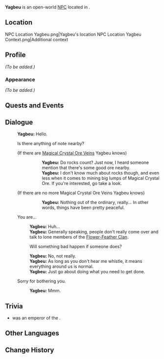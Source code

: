{{Meta
<!-- Remove this template after adding the missing info -->
|missing_NPC_profile  = yes
}}
{{Character Infobox
|type             = Open-World NPC
|image            = NPC Yagbeu.png
|realname         = 
|deceased         = Presumably died at some point between ''[[The Surging Darkness]]'' and ''[[Despair Engulfs the Heavens]]''
|region           = Natlan
|location         = Natlan
|affiliation      = Flower-Feather Clan
|title            = 

|ancestry         = <!-- Clan/family -->
|father           = 
|mother           = 
|spouse           = 
|sibling          = 
|child            = 
|relative         = 

|voiceEN          = 
|voiceCN          = 
|voiceJP          = 
|voiceKR          = 
|dialoguereward   = 
}}
'''Yagbeu''' is an open-world [[NPC]] located in {{Location|Stadium of the Sacred Flame}}.

==Location==
<gallery>
NPC Location Yagbeu.png|Yagbeu's location
NPC Location Yagbeu Context.png|Additional context
</gallery>

==Profile==
<!--Detailed story/lore information goes here.-->
''(To be added.)''

===Appearance===
<!--Keep appearance section short and concise. Limit to 2 paragraphs with 3-4 sentences each.-->
''(To be added.)''

==Quests and Events==
{{Quests and Events}}
<!--
==Idle Quotes==
{{Dialogue Start}}
: {{DIcon|Idle}} {{tx}}
:: {{A|VO Yagbeu 01.ogg}} "{{tx}}"
{{Dialogue End}}
-->
==Dialogue==
{{Dialogue Start}}
:'''Yagbeu:''' Hello.
:{{DIcon|!}} Is there anything of note nearby?
:;(If there are [[Magical Crystal Chunk|Magical Crystal Ore Veins]] Yagbeu knows)
:::'''Yagbeu:''' Do rocks count? Just now, I heard someone mention that there's some good ore nearby.
:::'''Yagbeu:''' I don't know much about rocks though, and even less when it comes to mining big lumps of Magical Crystal Ore. If you're interested, go take a look.
::;([[Rich Ore Reserve]]s marked on the map)
:;(If there are no more Magical Crystal Ore Veins Yagbeu knows)
:::'''Yagbeu:''' Nothing out of the ordinary, really... In other words, things have been pretty peaceful.
:{{DIcon}} You are...
::'''Yagbeu:''' Huh...
::'''Yagbeu:''' Generally speaking, people don't really come over and talk to lone members of the [[Flower-Feather Clan]].
::{{DIcon}} Will something bad happen if someone does?
::'''Yagbeu:''' No, not really.
::'''Yagbeu:''' As long as you don't hear me whistle, it means everything around us is normal.
::'''Yagbeu:''' Just go about doing what you need to get done.
:{{DIcon}} Sorry for bothering you.
::'''Yagbeu:''' Mmm.
{{Dialogue End}}

==Trivia==
* {{W|Yagbe'u Seyon}} was an emperor of the {{W|Ethiopian empire}}.

==Other Languages==
{{Other Languages|default_hidden=1
|en       = Yagbeu
|zhs      = 亚格贝乌
|zhs_rm   = Yàgébèiwū
|zht      = 亞格貝烏
|zht_rm   = Yàgébèiwū
|ja       = ヤグベウ
|ko       = 야그베우
|es       = Yagbe'u
|fr       = Yagbeu
|ru       = Ягбеу
|th       = Yagbeu
|vi       = Yagbeu
|de       = Yagbeu
|id       = Yagbeu
|pt       = Yagbeu
|tr       = Yagbeu
|it       = Yagbeu
}}

==Change History==
{{Change History|5.0}}
<!--
==References==
{{Reflist}}
-->